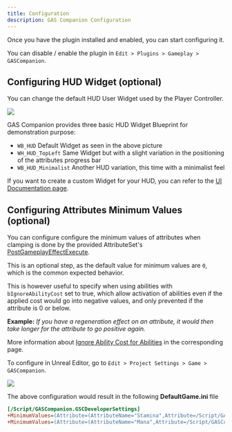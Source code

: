```yaml
---
title: Configuration
description: GAS Companion Configuration
---
```


Once you have the plugin installed and enabled, you can start configuring it.

You can disable / enable the plugin in `Edit > Plugins > Gameplay > GASCompanion`.

## Configuring HUD Widget (optional)

You can change the default HUD User Widget used by the Player Controller.

![](../working-with-ui/project-settings.png)

GAS Companion provides three basic HUD Widget Blueprint for demonstration purpose:

- `WB_HUD` Default Widget as seen in the above picture
- `WH_HUD_TopLeft` Same Widget but with a slight variation in the positioning of the attributes progress bar
- `WB_HUD_Minimalist` Another HUD variation, this time with a minimalist feel

If you want to create a custom Widget for your HUD, you can refer to the [UI Documentation page](/working-with-ui).

## Configuring Attributes Minimum Values (optional)

You can configure configure the minimum values of attributes when clamping is done by the provided AttributeSet's [PostGameplayEffectExecute](https://github.com/tranek/GASDocumentation#concepts-as-postgameplayeffectexecute).

This is an optional step, as the default value for minimum values are `0`, which is the common expected behavior.

This is however useful to specify when using abilities with `bIgnoreAbilityCost` set to true, which allow activation of abilities even if the applied cost would go into negative values, and only prevented if the attribute is 0 or below.

**Example:** *If you have a regeneration effect on an attribute, it would then take longer for the attribute to go positive again.*

More information about [Ignore Ability Cost for Abilities](/ignore-ability-cost) in the corresponding page.

To configure in Unreal Editor, go to `Edit > Project Settings > Game > GASCompanion`.


![](plugin-configuration.png)


The above configuration would result in the following **DefaultGame.ini** file

```ini
[/Script/GASCompanion.GSCDeveloperSettings]
+MinimumValues=(Attribute=(AttributeName="Stamina",Attribute=/Script/GASCompanion.GSCAttributeSet:Stamina,AttributeOwner=None),MinimumValue=-60.000000)
+MinimumValues=(Attribute=(AttributeName="Mana",Attribute=/Script/GASCompanion.GSCAttributeSet:Mana,AttributeOwner=None),MinimumValue=-20.000000)
```
